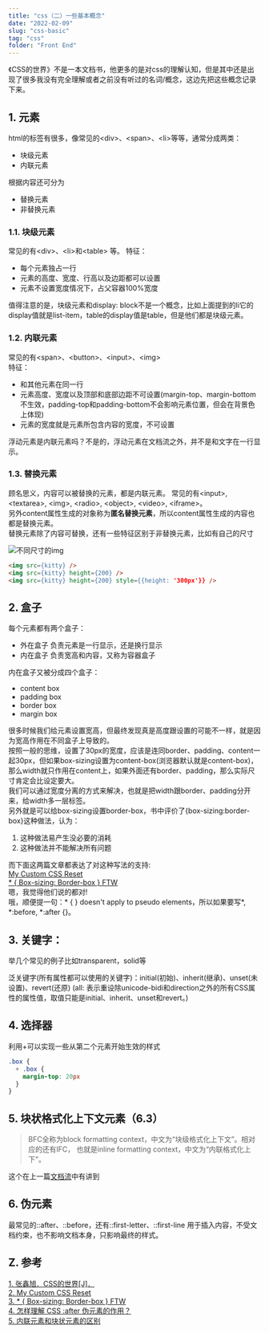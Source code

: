 ```yaml
---
title: "css（二）一些基本概念"
date: "2022-02-09"
slug: "css-basic"
tag: "css"
folder: "Front End"
---
```



《CSS的世界》不是一本文档书，他更多的是对css的理解认知，但是其中还是出现了很多我没有完全理解或者之前没有听过的名词/概念，这边先把这些概念记录下来。

## 1. 元素
html的标签有很多，像常见的\<div>、\<span>、\<li>等等，通常分成两类：
- 块级元素
- 内联元素  
  
根据内容还可分为
- 替换元素
- 非替换元素

### 1.1. 块级元素
常见的有\<div>、\<li>和\<table> 等。
特征：
- 每个元素独占一行 
- 元素的高度、宽度、行高以及边距都可以设置
- 元素不设置宽度情况下，占父容器100%宽度

值得注意的是，块级元素和display: block不是一个概念，比如上面提到的li它的display值就是list-item，table的display值是table，但是他们都是块级元素。

### 1.2. 内联元素
常见的有\<span>、\<button>、\<input>、\<img>  
特征：
- 和其他元素在同一行
- 元素高度、宽度以及顶部和底部边距不可设置(margin-top、margin-bottom不生效，padding-top和padding-bottom不会影响元素位置，但会在背景色上体现)
- 元素的宽度就是元素所包含内容的宽度，不可设置

浮动元素是内联元素吗？不是的，浮动元素在文档流之外，并不是和文字在一行显示。
### 1.3. 替换元素
顾名思义，内容可以被替换的元素，都是内联元素。
常见的有\<input>, \<textarea>, \<img>, \<radio>, \<object>, \<video>, \<iframe>。  
另外content属性生成的对象称为**匿名替换元素**，所以content属性生成的内容也都是替换元素。  
替换元素除了内容可替换，还有一些特征区别于非替换元素，比如有自己的尺寸

![不同尺寸的img](./css-basic/different-size.png)

``` html
<img src={kitty} />
<img src={kitty} height={200} />
<img src={kitty} height={200} style={{height: '300px'}} />
```

## 2. 盒子
每个元素都有两个盒子：
- 外在盒子  负责元素是一行显示，还是换行显示
- 内在盒子  负责宽高和内容，又称为容器盒子
  
内在盒子又被分成四个盒子：
- content box
- padding box
- border box
- margin box
  
很多时候我们给元素设置宽高，但最终发现真是高度跟设置的可能不一样，就是因为宽高作用在不同盒子上导致的。  
按照一般的思维，设置了30px的宽度，应该是连同border、padding、content一起30px，但如果box-sizing设置为content-box(浏览器默认就是content-box)，那么width就只作用在content上，如果外面还有border、padding，那么实际尺寸肯定会比设定要大。  
我们可以通过宽度分离的方式来解决，也就是把width跟border、padding分开来，给width多一层标签。  
另外就是可以给box-sizing设置border-box，书中评价了\{box-sizing:border-box}这种做法，认为：
1. 这种做法易产生没必要的消耗
2. 这种做法并不能解决所有问题

而下面这两篇文章都表达了对这种写法的支持:  
<a target="_blank" href="https://www.joshwcomeau.com/css/custom-css-reset/">My Custom CSS Reset</a>  
<a target="_blank" href="https://www.paulirish.com/2012/box-sizing-border-box-ftw/">* \{ Box-sizing: Border-box } FTW</a>  
嗯，我觉得他们说的都对!  
哦，顺便提一句：* \{ } doesn't apply to pseudo elements，所以如果要写*, *:before, *:after \{}。

## 3. 关键字：
举几个常见的例子比如transparent，solid等

泛关键字(所有属性都可以使用的关键字)：initial(初始)、inherit(继承)、unset(未设置)、revert(还原)
(all: 表示重设除unicode-bidi和direction之外的所有CSS属性的属性值，取值只能是initial、inherit、unset和revert。)

## 4. 选择器

<Table dataSource={dataSource} columns={columns} pagination={pagination} />

利用+可以实现一些从第二个元素开始生效的样式
``` css
.box {
  + .box {
    margin-top: 20px
  }
}
```

## 5. 块状格式化上下文元素（6.3）
>BFC全称为block formatting context，中文为“块级格式化上下文”。相对应的还有IFC， 也就是inline formatting context，中文为“内联格式化上下”。

这个在上一篇<a target="_blank" href="/blog/css-flow">文档流</a>中有讲到

## 6. 伪元素
最常见的::after、::before，还有::first-letter、::first-line
用于插入内容，不受文档约束，也不影响文档本身，只影响最终的样式。

## Z. 参考
[1. 张鑫旭．CSS的世界[J]．](https://www.zhangxinxu.com/)  
[2. My Custom CSS Reset](https://www.joshwcomeau.com/css/custom-css-reset/)  
[3. * \{ Box-sizing: Border-box } FTW](https://www.paulirish.com/2012/box-sizing-border-box-ftw/)  
[4. 怎样理解 CSS :after 伪元素的作用？](https://www.zhihu.com/question/20436746)  
[5. 内联元素和块状元素的区别](https://www.cnblogs.com/sunnyas/p/10885982.html)